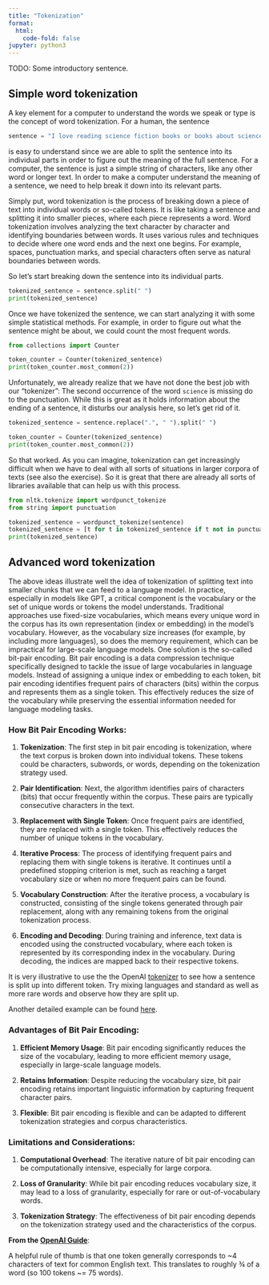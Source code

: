 ```yaml
---
title: "Tokenization"
format:
  html:
    code-fold: false
jupyter: python3
---
```


TODO: Some introductory sentence.

## Simple word tokenization
A key element for a computer to understand the words we speak or type is the concept of word tokenization. 
For a human, the sentence 

```python
sentence = "I love reading science fiction books or books about science."
```

is easy to understand since we are able to split the sentence into its individual parts in order to figure out the meaning of the full sentence.
For a computer, the sentence is just a simple string of characters, like any other word or longer text.
In order to make a computer understand the meaning of a sentence, we need to help break it down into its relevant parts.

Simply put, word tokenization is the process of breaking down a piece of text into individual words or so-called tokens. 
It is like taking a sentence and splitting it into smaller pieces, where each piece represents a word.
Word tokenization involves analyzing the text character by character and identifying boundaries between words. 
It uses various rules and techniques to decide where one word ends and the next one begins. 
For example, spaces, punctuation marks, and special characters often serve as natural boundaries between words.

So let's start breaking down the sentence into its individual parts.

```python
tokenized_sentence = sentence.split(" ")
print(tokenized_sentence)
```

Once we have tokenized the sentence, we can start analyzing it with some simple statistical methods. 
For example, in order to figure out what the sentence might be about, we could count the most frequent words. 

```python

from collections import Counter

token_counter = Counter(tokenized_sentence)
print(token_counter.most_common(2))
```

Unfortunately, we already realize that we have not done the best job with our "tokenizer": The second occurrence of the word `science` is missing do to the punctuation. 
While this is great as it holds information about the ending of a sentence, it disturbs our analysis here, so let's get rid of it. 

```python
tokenized_sentence = sentence.replace(".", " ").split(" ")

token_counter = Counter(tokenized_sentence)
print(token_counter.most_common(2))
```

So that worked.
As you can imagine, tokenization can get increasingly difficult when we have to deal with all sorts of situations in larger corpora of texts (see also the exercise). 
So it is great that there are already all sorts of libraries available that can help us with this process. 



```python
from nltk.tokenize import wordpunct_tokenize
from string import punctuation

tokenized_sentence = wordpunct_tokenize(sentence)
tokenized_sentence = [t for t in tokenized_sentence if t not in punctuation]
print(tokenized_sentence)
```


## Advanced word tokenization

The above ideas illustrate well the idea of tokenization of splitting text into smaller chunks that we can feed to a language model.
In practice, especially in models like GPT, a critical component is the vocabulary or the set of unique words or tokens the model understands.
Traditional approaches use fixed-size vocabularies, which means every unique word in the corpus has its own representation (index or embedding) in the model's vocabulary. 
However, as the vocabulary size increases (for example, by including more languages), so does the memory requirement, which can be impractical for large-scale language models. 
One solution is the so-called bit-pair encoding.
Bit pair encoding is a data compression technique specifically designed to tackle the issue of large vocabularies in language models. 
Instead of assigning a unique index or embedding to each token, bit pair encoding identifies frequent pairs of characters (bits) within the corpus and represents them as a single token. 
This effectively reduces the size of the vocabulary while preserving the essential information needed for language modeling tasks.


### How Bit Pair Encoding Works:

1. **Tokenization**: The first step in bit pair encoding is tokenization, where the text corpus is broken down into individual tokens. These tokens could be characters, subwords, or words, depending on the tokenization strategy used.

2. **Pair Identification**: Next, the algorithm identifies pairs of characters (bits) that occur frequently within the corpus. These pairs are typically consecutive characters in the text.

3. **Replacement with Single Token**: Once frequent pairs are identified, they are replaced with a single token. This effectively reduces the number of unique tokens in the vocabulary.

4. **Iterative Process**: The process of identifying frequent pairs and replacing them with single tokens is iterative. It continues until a predefined stopping criterion is met, such as reaching a target vocabulary size or when no more frequent pairs can be found.

5. **Vocabulary Construction**: After the iterative process, a vocabulary is constructed, consisting of the single tokens generated through pair replacement, along with any remaining tokens from the original tokenization process.

6. **Encoding and Decoding**: During training and inference, text data is encoded using the constructed vocabulary, where each token is represented by its corresponding index in the vocabulary. During decoding, the indices are mapped back to their respective tokens.


::: {.callout-tip}
It is very illustrative to use the the OpenAI [tokenizer](https://platform.openai.com/tokenizer){.external} to see how a sentence is split up into different token.
Try mixing languages and standard as well as more rare words and observe how they are split up.

Another detailed example can be found [here](https://www.geeksforgeeks.org/byte-pair-encoding-bpe-in-nlp/){.external}.
:::



### Advantages of Bit Pair Encoding:

1. **Efficient Memory Usage**: Bit pair encoding significantly reduces the size of the vocabulary, leading to more efficient memory usage, especially in large-scale language models.

2. **Retains Information**: Despite reducing the vocabulary size, bit pair encoding retains important linguistic information by capturing frequent character pairs.

3. **Flexible**: Bit pair encoding is flexible and can be adapted to different tokenization strategies and corpus characteristics.


### Limitations and Considerations:

1. **Computational Overhead**: The iterative nature of bit pair encoding can be computationally intensive, especially for large corpora.

2. **Loss of Granularity**: While bit pair encoding reduces vocabulary size, it may lead to a loss of granularity, especially for rare or out-of-vocabulary words.

3. **Tokenization Strategy**: The effectiveness of bit pair encoding depends on the tokenization strategy used and the characteristics of the corpus.



::: {.callout-tip}
__From the [OpenAI Guide](https://help.openai.com/en/articles/4936856-what-are-tokens-and-how-to-count-them){.external}__:

A helpful rule of thumb is that one token generally corresponds to ~4 characters of text for common English text. This translates to roughly ¾ of a word (so 100 tokens ~= 75 words).
:::




